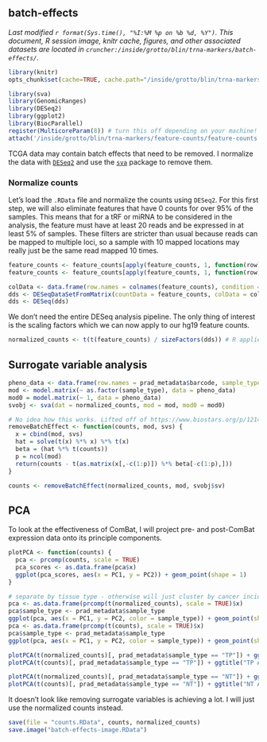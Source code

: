 ## batch-effects
_Last modified `r format(Sys.time(), "%I:%M %p on %b %d, %Y")`. This document, R session image, knitr cache, figures, and other associated datasets are located in `cruncher:/inside/grotto/blin/trna-markers/batch-effects/`._

```r
library(knitr)
opts_chunk$set(cache=TRUE, cache.path="/inside/grotto/blin/trna-markers/batch-effects/cache/", eval=TRUE, echo=TRUE, warning=FALSE, results=FALSE, message=FALSE, autodep=TRUE, dev="png", dpi=300)
```

```r
library(sva)
library(GenomicRanges)
library(DESeq2)
library(ggplot2)
library(BiocParallel)
register(MulticoreParam(8)) # turn this off depending on your machine!
attach('/inside/grotto/blin/trna-markers/feature-counts/feature-counts.RData')
```

TCGA data may contain batch effects that need to be removed. I normalize the data with [`DESeq2`](http://www.bioconductor.org/packages/release/bioc/html/DESeq2.html) and use the [`sva`](http://www.bioconductor.org/packages/release/bioc/html/sva.html) package to remove them.

### Normalize counts
Let's load the `.RData` file and normalize the counts using `DESeq2`. For this first step, we will also eliminate features that have 0 counts for over 95% of the samples. This means that for a tRF or miRNA to be considered in the analysis, the feature must have at least 20 reads and be expressed in at least 5% of samples. These filters are stricter than usual because reads can be mapped to multiple loci, so a sample with 10 mapped locations may really just be the same read mapped 10 times.

```r
feature_counts <- feature_counts[apply(feature_counts, 1, function(row) length(which(row > 0)) > length(colnames(feature_counts)) * 0.05), ] # no. of samples with reads mapping to this feature > no. samples * 0.05
feature_counts <- feature_counts[apply(feature_counts, 1, function(row) sum(row) > 20), ]
```

```r
colData <- data.frame(row.names = colnames(feature_counts), condition = prad_metadata$sample_type, type = "single-read") # feature count column names correspond to metadata rows
dds <- DESeqDataSetFromMatrix(countData = feature_counts, colData = colData, design = ~ condition)
dds <- DESeq(dds)
```

We don't need the entire DESeq analysis pipeline. The only thing of interest is the scaling factors which we can now apply to our hg19 feature counts.

```r
normalized_counts <- t(t(feature_counts) / sizeFactors(dds)) # R applies vectors on columns (genes), we want R to apply them on rows (samples) for size factors
```

## Surrogate variable analysis
```r
pheno_data <- data.frame(row.names = prad_metadata$barcode, sample_type = prad_metadata$sample_type)
mod <- model.matrix(~ as.factor(sample_type), data = pheno_data)
mod0 = model.matrix(~ 1, data = pheno_data)
svobj <- sva(dat = normalized_counts, mod = mod, mod0 = mod0)
```

```r
# No idea how this works. Lifted off of https://www.biostars.org/p/121489/
removeBatchEffect <- function(counts, mod, svs) {
  x = cbind(mod, svs)
  hat = solve(t(x) %*% x) %*% t(x)
  beta = (hat %*% t(counts))
  p = ncol(mod)
  return(counts - t(as.matrix(x[,-c(1:p)]) %*% beta[-c(1:p),]))
}
```

```r
counts <- removeBatchEffect(normalized_counts, mod, svobj$sv)
```

## PCA
To look at the effectiveness of ComBat, I will project pre- and post-ComBat expression data onto its principle components.

```r
plotPCA <- function(counts) {
  pca <- prcomp(counts, scale = TRUE)
  pca_scores <- as.data.frame(pca$x)
  ggplot(pca_scores, aes(x = PC1, y = PC2)) + geom_point(shape = 1)
}
```

```r
# separate by tissue type - otherwise will just cluster by cancer incidence
pca <- as.data.frame(prcomp(t(normalized_counts), scale = TRUE)$x)
pca$sample_type <- prad_metadata$sample_type
ggplot(pca, aes(x = PC1, y = PC2, color = sample_type)) + geom_point(shape = 1) + ggtitle("Before")
pca <- as.data.frame(prcomp(t(counts), scale = TRUE)$x)
pca$sample_type <- prad_metadata$sample_type
ggplot(pca, aes(x = PC1, y = PC2, color = sample_type)) + geom_point(shape = 1) + ggtitle("After")
```

```r
plotPCA(t(normalized_counts)[, prad_metadata$sample_type == "TP"]) + ggtitle("TP Before")
plotPCA(t(counts)[, prad_metadata$sample_type == "TP"]) + ggtitle("TP After")
```

```r
plotPCA(t(normalized_counts)[, prad_metadata$sample_type == "NT"]) + ggtitle("NT Before")
plotPCA(t(counts)[, prad_metadata$sample_type == "NT"]) + ggtitle("NT After")
```

It doesn't look like removing surrogate variables is achieving a lot. I will just use the normalized counts instead.

```r
save(file = "counts.RData", counts, normalized_counts)
save.image("batch-effects-image.RData")
```
